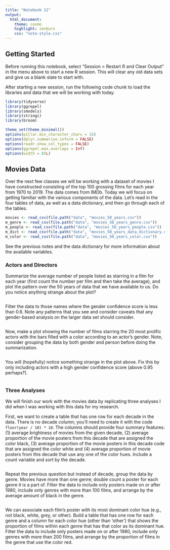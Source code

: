```yaml
---
title: "Notebook 12"
output:
  html_document:
    theme: cosmo
    highlight: zenburn
    css: "note-style.css"
---
```


## Getting Started

Before running this notebook, select "Session > Restart R and Clear Output" in
the menu above to start a new R session. This will clear any old data sets and
give us a blank slate to start with.

After starting a new session, run the following code chunk to load the
libraries and data that we will be working with today.

```r
library(tidyverse)
library(ggrepel)
library(smodels)
library(stringi)
library(broom)

theme_set(theme_minimal())
options(pillar.min_character_chars = 15)
options(dplyr.summarise.inform = FALSE)
options(readr.show_col_types = FALSE)
options(ggrepel.max.overlaps = Inf)
options(width = 85L)
```

## Movies Data

Over the next few classes we will be working with a dataset of movies I have
constructed consisting of the top 100 grossing films for each year from 1970 to
2019. The data comes from IMDb. Today we will focus on getting familiar with
the various components of the data. Let's read in the four tables of data,
as well as a data dictionary, and then go through each of the tables.

```r
movies <- read_csv(file.path("data", "movies_50_years.csv"))
m_genre <- read_csv(file.path("data", "movies_50_years_genre.csv"))
m_people <- read_csv(file.path("data", "movies_50_years_people.csv"))
m_dict <- read_csv(file.path("data", "movies_50_years_data_dictionary.csv"))
m_color <- read_csv(file.path("data", "movies_50_years_color.csv"))
```

See the previous notes and the data dictionary for more information about the
available variables.

### Actors and Directors

Summarize the average number of people listed as starring in a film for each
year (first count the number per film and then take the average), and plot the
pattern over the 50 years of data that we have available to us. Do you notice
anything strange about the plot?

```r

```

Filter the data to those names where the gender confidence score is
less than 0.6. Note any patterns that you see and consider caveats that
any gender-based analysis on the larger data set should consider.

```r

```

Now, make a plot showing the number of films starring the 20 most prolific
actors with the bars filled with a color according to an actor's gender. Note,
consider grouping the data by both gender and person before doing the
summarization. 

```r

```

You will (hopefully) notice something strange in the plot above. Fix this by
only including actors with a high gender confidence score (above 0.95 perhaps?).

```r

```


### Three Analyses

We will finish our work with the movies data by replicating three analyses I
did when I was working with this data for my research. 

First, we want to create a table that has one row for each decade in the data.
There is no decade column; you'll need to create it with the code
`floor(year / 10) * 10`. The columns should provide four summary features: (1)
average brightness of movies from the given decade, (2) average proportion of
the movie posters from this decade that are assigned the color black, (3) average
proportion of the movie posters in this decade code that are assigned the color
white and (4) average proportion of movie posters from this decade that use any
one of the color hues. Include a count variable and sort by the decade.

```r

```

Repeat the previous question but instead of decade, group the data by genre. 
Movies have more than one genre; double count a poster for each genre it is a
part of. Filter the data to include only posters made on or after 1980, 
include only genres with more than 100 films, and arrange by the average amount
of black in the genre.

```r

```

We can associate each film's poster with its most dominant color hue (e.g., not
black, white, grey, or other). Build a table that has one row for each genre
and a column for each color hue (other than 'other') that shows the proportion
of films within each genre that has that color as its dominant hue. Filter the
data to include only posters made on or after 1980, include only genres with
more than 200 films, and arrange by the proportion of films in the genre that 
use the color red.

```r

```



